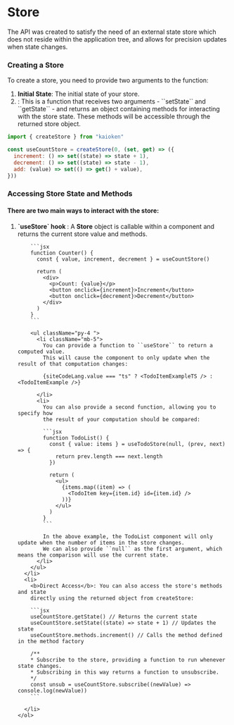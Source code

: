 

# Store

The <CodePreview data={storeTypePreview} /> API was created to satisfy the need of 
an external state store which does not reside within
the application tree, and allows for precision updates
when state changes.

### Creating a Store
To create a store, you need to provide two arguments to the <CodePreview data={createStoreTypePreview} /> function:
<ol>
  <li><b>Initial State</b>: The initial state of your store.</li>
  <li><b><CodePreview data={methodFactoryTypePreview} /></b>: This is a 
  function that receives two arguments - ``setState`` and ``getState`` - 
  and returns an object containing methods for interacting with the store 
  state. These methods will be accessible through the returned store object.</li>
</ol>

```jsx
import { createStore } from "kaioken"

const useCountStore = createStore(0, (set, get) => ({
  increment: () => set((state) => state + 1),
  decrement: () => set((state) => state - 1),
  add: (value) => set(() => get() + value),
}))
```

### Accessing Store State and Methods

#### There are two main ways to interact with the store:

<ol>
  <li>
    <b>
      `useStore` hook
        </b>
        : A <b>Store</b> object is callable within a component and returns the
        current store value and methods.

        ```jsx
        function Counter() {
          const { value, increment, decrement } = useCountStore()

          return (
            <div>
              <p>Count: {value}</p>
              <button onclick={increment}>Increment</button>
              <button onclick={decrement}>Decrement</button>
            </div>
          )
        }
        ```

        <ul className="py-4 ">
          <li className="mb-5">
            You can provide a function to ``useStore`` to return a computed value.
            This will cause the component to only update when the result of that computation changes:

            {siteCodeLang.value === "ts" ? <TodoItemExampleTS /> : <TodoItemExample />}

          </li>
          <li>
            You can also provide a second function, allowing you to specify how
            the result of your computation should be compared:

            ```jsx
            function TodoList() {
              const { value: items } = useTodoStore(null, (prev, next) => {
                return prev.length === next.length
              })

              return (
                <ul>
                  {items.map((item) => (
                    <TodoItem key={item.id} id={item.id} />
                  ))}
                </ul>
              )
            }
            ```

            In the above example, the TodoList component will only update when the number of items in the store changes.
            We can also provide ``null`` as the first argument, which means the comparison will use the current state.
          </li>
        </ul>
      </li>
      <li>
        <b>Direct Access</b>: You can also access the store's methods and state
        directly using the returned object from createStore:

        ```jsx
        useCountStore.getState() // Returns the current state
        useCountStore.setState((state) => state + 1) // Updates the state
        useCountStore.methods.increment() // Calls the method defined in the method factory

        /**
        * Subscribe to the store, providing a function to run whenever state changes. 
        * Subscribing in this way returns a function to unsubscribe.
        */
        const unsub = useCountStore.subscribe((newValue) => console.log(newValue))
        ```
        
      </li>
    </ol>
